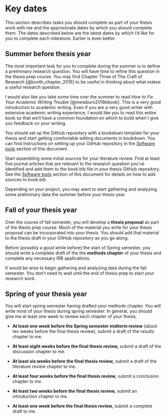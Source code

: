 # Key dates

This section describes tasks you should complete as part of your thesis work with me and the approximate dates by which you should complete them. The dates described below are the latest dates by which I'd like for you to complete each milestone. Earlier is even better.

## Summer before thesis year

The most important task for you to complete during the summer is to define a preliminary research question. You will have time to refine this question in the thesis prep course. You may find Chapter Three of The Craft of Research [@booth_chapter_2016] to be useful in thinking about what makes a useful research question.

I would also like you take some time over the summer to read _How to Fix Your Academic Writing Trouble_ [@mewburn2018ebook]. This is a very good introduction to academic writing. Even if you are a very good writer with extensive academic writing experience, I would like you to read this entire book so that we'll have a common foundation on which to build when I give you feedback on your writing.

You should set up the GitHub repository with a bookdown template for your thesis and start getting comfortable editing documents in bookdown. You can find instructions on setting up your GitHub repository in the [Software tools](#software-tools) section of this document. 

Start assembling some initial sources for your literature review. Find at least five journal articles that are relevant to the research question you've identified and add them to the book.bib file in your thesis GitHub repository. See the [Software tools](#software-tools) section of this document for details on how to add sources to book.bib.

Depending on your project, you may want to start gathering and analyzing some preliminary data the summer before your thesis year.

## Fall of your thesis year

Over the course of fall semester, you will develop a **thesis proposal** as part of the thesis prep course. Much of the material you write for your thesis proposal can be incorporated into your thesis. You should add that material to the thesis draft in your GitHub repository as you go along. 

Before (possibly a good while before) the start of Spring semester, you should write a complete draft of the the **methods chapter** of your thesis and complete any necessary IRB applications.

It would be wise to begin gathering and analyzing data during the fall semester. You don't need to wait until the end of thesis prep to start your research work.

## Spring of your thesis year

You will start spring semester having drafted your methods chapter. You will write most of your thesis during spring semester. In general, you should give me at least one week to review each chapter of your thesis. 

* **At least one week before the Spring semester midterm review** (about ten weeks before the final thesis review), submit a draft of the results chapter to me.

* **At least eight weeks before the final thesis review,** submit a draft of the discussion chapter to me.

* **At least six weeks before the final thesis review,** submit a draft of the literature review chapter to me.

* **At least four weeks before the final thesis review,** submit a conclusion chapter to me.

* **At least two weeks before the final thesis review,** submit an introduction chapter to me.

* **At least one week before the final thesis review,** submit a complete draft to me.
